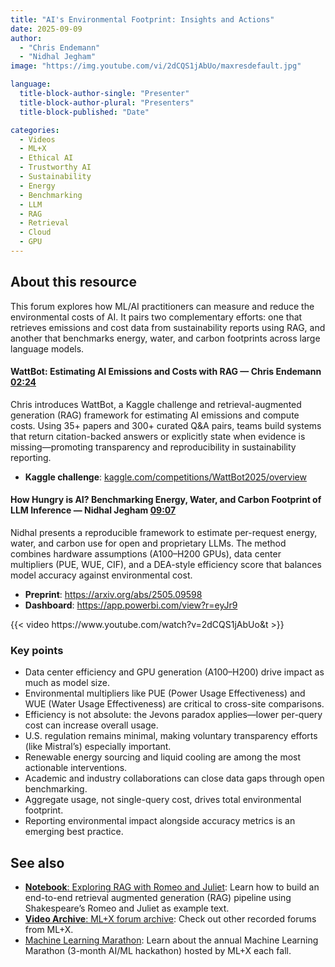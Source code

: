 ```yaml
---
title: "AI's Environmental Footprint: Insights and Actions"
date: 2025-09-09
author:
  - "Chris Endemann"
  - "Nidhal Jegham"
image: "https://img.youtube.com/vi/2dCQS1jAbUo/maxresdefault.jpg"

language:
  title-block-author-single: "Presenter"
  title-block-author-plural: "Presenters"
  title-block-published: "Date"

categories:
  - Videos
  - ML+X
  - Ethical AI
  - Trustworthy AI
  - Sustainability
  - Energy
  - Benchmarking
  - LLM
  - RAG
  - Retrieval
  - Cloud
  - GPU
---
```


## About this resource
This forum explores how ML/AI practitioners can measure and reduce the environmental costs of AI. It pairs two complementary efforts: one that retrieves emissions and cost data from sustainability reports using RAG, and another that benchmarks energy, water, and carbon footprints across large language models.

#### WattBot: Estimating AI Emissions and Costs with RAG — Chris Endemann [02:24](https://www.youtube.com/watch?v=2dCQS1jAbUo&t=144s){target=_blank}  
Chris introduces WattBot, a Kaggle challenge and retrieval-augmented generation (RAG) framework for estimating AI emissions and compute costs. Using 35+ papers and 300+ curated Q&A pairs, teams build systems that return citation-backed answers or explicitly state when evidence is missing—promoting transparency and reproducibility in sustainability reporting.  

- **Kaggle challenge**: [kaggle.com/competitions/WattBot2025/overview](https://www.kaggle.com/competitions/WattBot2025/overview)

#### How Hungry is AI? Benchmarking Energy, Water, and Carbon Footprint of LLM Inference — Nidhal Jegham [09:07](https://www.youtube.com/watch?v=2dCQS1jAbUo&t=547s){target=_blank}  
Nidhal presents a reproducible framework to estimate per-request energy, water, and carbon use for open and proprietary LLMs. The method combines hardware assumptions (A100–H200 GPUs), data center multipliers (PUE, WUE, CIF), and a DEA-style efficiency score that balances model accuracy against environmental cost.  

- **Preprint**: [https://arxiv.org/abs/2505.09598](https://arxiv.org/abs/2505.09598)  
- **Dashboard**: [https://app.powerbi.com/view?r=eyJr9](https://app.powerbi.com/view?r=eyJrIjoiZjVmOTI0MmMtY2U2Mi00ZTE2LTk2MGYtY2ZjNDMzODZkMjlmIiwidCI6IjQyNmQyYThkLTljY2QtNDI1NS04OTNkLTA2ODZhMzJjMTY4ZCIsImMiOjF9)

{{< video https://www.youtube.com/watch?v=2dCQS1jAbUo&t >}}

### Key points
- Data center efficiency and GPU generation (A100–H200) drive impact as much as model size.  
- Environmental multipliers like PUE (Power Usage Effectiveness) and WUE (Water Usage Effectiveness) are critical to cross-site comparisons.
- Efficiency is not absolute: the Jevons paradox applies—lower per-query cost can increase overall usage.  
- U.S. regulation remains minimal, making voluntary transparency efforts (like Mistral's) especially important.  
- Renewable energy sourcing and liquid cooling are among the most actionable interventions.  
- Academic and industry collaborations can close data gaps through open benchmarking.
- Aggregate usage, not single-query cost, drives total environmental footprint.  
- Reporting environmental impact alongside accuracy metrics is an emerging best practice.  

## See also  
- [**Notebook**: Exploring RAG with Romeo and Juliet](https://uw-madison-datascience.github.io/ML-X-Nexus/Learn/Notebooks/2025-05-07_RAG-Romeo-Juliet.html): Learn how to build an end-to-end retrieval augmented generation (RAG) pipeline using Shakespeare's Romeo and Juliet as example text.
- [**Video Archive**: ML+X forum archive](https://uw-madison-datascience.github.io/ML-X-Nexus/Applications/Videos/Forums/): Check out other recorded forums from ML+X.
- [Machine Learning Marathon](https://ml-marathon.wisc.edu/): Learn about the annual Machine Learning Marathon (3-month AI/ML hackathon) hosted by ML+X each fall.
